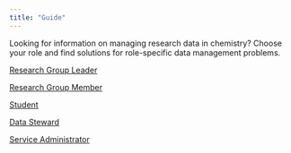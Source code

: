 ```yaml
---
title: "Guide"
---
```


Looking for information on managing research data in chemistry? Choose your role and find solutions for role-specific data management problems.

[Research Group Leader](/docs/role/research_group_leader)

[Research Group Member](/docs/role/research_group_member)

[Student](/docs/role/student)

[Data Steward](/docs/role/data_steward)

[Service Administrator](/docs/role/service_administrator)